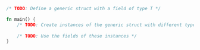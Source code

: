 ```rust
/* TODO: Define a generic struct with a field of type T */

fn main() {
    /* TODO: Create instances of the generic struct with different types */
    
    /* TODO: Use the fields of these instances */
}
```